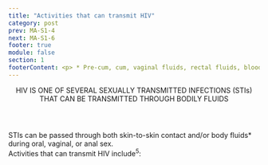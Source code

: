 ```yaml
---
title: "Activities that can transmit HIV"
category: post
prev: MA-S1-4
next: MA-S1-6
footer: true
module: false
section: 1
footerContent: <p> * Pre-cum, cum, vaginal fluids, rectal fluids, blood, and breast milk.</br> HPV=human papillomavirus.</br></br> <b>References&#58; 1.</b> American Sexual Health Association&#58; National Chlamydia Coalition. How is chlamydia Transmitted? Accessed May 19, 2022. http://chlamydiacoalition.org/chlamydia-101/transmission/ <b>2.</b> Centers for Disease Control and Prevention. Gonorrhea – CDC Fact Sheet. April 12, 2022. Accessed May 19, 2022. https://www.cdc.gov/std/gonorrhea/stdfact-gonorrhea.htm <b>3.</b> Centers for Disease Control and Prevention. The ABCs of Hepatitis – for Health Professionals. 2020. Accessed May 19, 2022. https://www.cdc.gov/hepatitis/resources/professionals/pdfs/abctable.pdf <b>4.</b> Boskey E, Zarnatu C. Which Sexually Transmitted Infections Spread by Skin Contact? Verywellhealth.com. December 3, 2020. Accessed May 19, 2022. https://www.verywellhealth.com/sexually-transmitted-infections-spread-by-skin-contact-3133056 <b>5.</b> United Nations Programme on HIV/AIDS. HIV and AIDS – Basic Facts. Accessed May 19, 2022. https://www.United Nations Programme on HIV/AIDS.org/en/frequently-asked-questions-about-hiv-and-aids#:~:text=HIV%20is%20a%20retrovirus%20that,immune%20system%2C%20leading%20to%20immunodeficiency <b>6.</b> Centers for Disease Control and Prevention. Genital HPV Infection – Fact Sheet. April 12, 2022. Accessed May 19, 2022. https://www.cdc.gov/std/hpv/stdfact-hpv.htm <b>7.</b> Centers for Disease Control and Prevention. Syphilis – CDC Fact Sheet. February 10, 2022. Accessed May 19, 2022. https://www.cdc.gov/std/syphilis/stdfact-syphilis.htm#:~:text=You%20can%20get%20syphilis%20by,toilet%20seats <b>8.</b> County of Los Angeles Public Health. Trichomoniasis Information. November 2021. Accessed May 19, 2022. http://publichealth.lacounty.gov/dhsp/Trich.htm</p>
---
```


<Header>
  <span>
    HIV IS ONE OF SEVERAL SEXUALLY TRANSMITTED INFECTIONS (STI<span style={{textTransform:"lowercase"}}>s</span>) THAT CAN BE
    <span className="text-red">TRANSMITTED THROUGH BODILY FLUIDS</span>
  </span>
</Header>

<SubHeader>
  STIs can be passed through both skin-to-skin contact and/or body fluids*
  during oral, vaginal, or anal sex.
</SubHeader>

<DoubleLayout center>
  <Table />
  <div>
    <div className="text-red text-md m-4">
      Activities that can transmit HIV include<sup>5</sup>:
    </div>
    <List
      type="simple"
      list="Having anal or vaginal sex with someone who has HIV without using a condom correctly or without taking medicines to prevent or treat HIV
      Sharing needles and other drug-injection equipment
      Pregnancy, childbirth, and breastfeeding"
    />
  </div>
</DoubleLayout>
